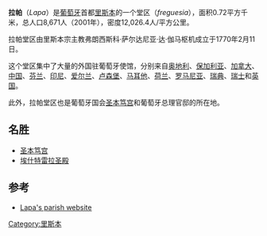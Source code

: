 '''拉帕'''（''Lapa''）是[[葡萄牙|葡萄牙]]首都[[里斯本|里斯本]]的一个堂区（''freguesia''），面积0.72平方千米，总人口8,671人（2001年），密度12,026.4人/平方公里。

拉帕堂区由里斯本宗主教弗朗西斯科·萨尔达尼亚·达·伽马枢机成立于1770年2月11日。

这个堂区集中了大量的外国驻葡萄牙使馆，分别来自[[奥地利|奥地利]]、[[保加利亚|保加利亚]]、[[加拿大|加拿大]]、[[中国|中国]]、[[芬兰|芬兰]]、[[印尼|印尼]]、[[爱尔兰|爱尔兰]]、[[卢森堡|卢森堡]]、[[马耳他|马耳他]]、[[荷兰|荷兰]]、[[罗马尼亚|罗马尼亚]]、[[瑞典|瑞典]]、[[瑞士|瑞士]]和[[英国|英国]]。

此外，拉帕堂区也是葡萄牙国会[[圣本笃宫|圣本笃宫]]和葡萄牙总理官邸的所在地。

==名胜==
*[[圣本笃宫|圣本笃宫]]
*[[埃什特雷拉圣殿|埃什特雷拉圣殿]]

==参考==
{{Commons cat|Lapa (Lisbon)}}
*{{pt}} [https://web.archive.org/web/20020531101414/http://www.jf-lapa.pt/ Lapa's parish website]

{{coord|38.7098|N|9.16073|W|display=title|source:ptwiki}}

[[Category:里斯本|Category:里斯本]]